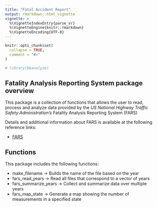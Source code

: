 ```yaml
---
title: "Fatal Accident Report"
output: rmarkdown::html_vignette
vignette: >
  %\VignetteIndexEntry{parse_vr}
  %\VignetteEngine{knitr::rmarkdown}
  %\VignetteEncoding{UTF-8}
---
```


```r
knitr::opts_chunk$set(
  collapse = TRUE,
  comment = "#>"
)
```

```r
# library(bbanalyze)
```

Fatality Analysis Reporting System package overview
-----------------------------------------------------

This package is a collection of functions that allows the user to read, process and analyze data provided by the *US National Highway Traffic Safety Administration's* Fatality Analysis Reporting System (FARS)

Details and additional information about FARS is available at the following reference links:

- [FARS](https://www.nhtsa.gov/research-data/fatality-analysis-reporting-system-fars)

Functions
---------

This package includes the following functions:

- make_filename -> Builds the name of the file based on the year
- fars_read_years -> Read all files that correspond to a vector of years
- fars_summarize_years -> Collect and summarize data over multiple years
- fars_map_state -> Generate a map showing the number of measurements in a specified state

